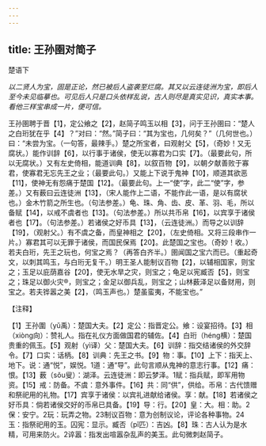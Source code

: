 ```yaml
---
---
---
```

title: 王孙圉对简子
---



楚语下

*以二贤人为宝，固是正论，然已被后人盗袭至烂腐。其又以云连徒洲为宝，即后人至今未见临摹也。可见后人只是口头依样乱说，古人则尽是真实见识，真实本事。看他三样宝串成一片，便可信。*

王孙圉聘于晋【1】，定公飨之【2】，赵简子鸣玉以相【3】，问于王孙圉曰：“楚人之白珩犹在乎【4】？”对曰：“然。”简子曰：“其为宝也，几何矣？”（几何世也。）曰：“未尝为宝。（一句答，最辣手。）楚之所宝者，曰观射父【5】，（奇妙！又无腐状。）能作训辞【6】，以行事于诸侯，使无以寡君为口实【7】。（最要此句，所以无腐状。）又有左史倚相，能道训典【8】，以叙百物【9】，以朝夕献善败于寡君，使寡君无忘先王之业；（最要此句。）又能上下说于鬼神【10】，顺道其欲恶【11】，使神无有怨痛于楚国【12】。（最要此句。上一“使”字，此二“使”字，参差。）又有薮曰云连徒洲【13】，（宋人能作上二语，不能作此一语，是以有腐状也。）金木竹箭之所生也。（句法参差。）龟、珠、角、齿、皮、革、羽、毛，所以备赋【14】，以戒不虞者也【13】。（句法参差。）所以共币帛【16】，以宾享于诸侯者也【17】。（句法参差。）若诸侯之好币具【13】，（云连徒洲。）而导之以训辞【19】，（观射父。）有不虞之备，而皇神相之【20】，（左史倚相。又将三段串作一片。）寡君其可以无罪于诸侯，而国民保焉【20】。此楚国之宝也。（奇妙！收。）若夫白珩，先王之玩也，何宝之焉？（再答白齐半。）圉闻国之宝六而已。（重起奇文，以刺其鸣玉，与白珩无复干。）明王圣人能制议百物【2】，以辅相国家，则宝之；玉足以庇荫嘉谷【20】，使无水旱之灾，则宝之；龟足以宪臧否【5】，则宝之；珠足以御火灾®，则宝之；金足以御兵乱，则宝之；山林薮泽足以备财用，则宝之。若夫铧嚣之美【2】，（鸣玉声也。）楚虽蛮夷，不能宝也。”

【注释】

【1】王孙圍（yǔ禹）：楚国大夫。【2】定公：指晋定公。飨：设宴招待。【3】相（xiòng向）：赞礼人。指在礼仪方面做国君的辅佐。【4】白珩（héng横）：楚国贵重的佩玉。【5】观射（yì译）父：楚国大夫。【6】训辞：指交结诸侯的外交辞令。【7】口实：话柄。【8】训典：先王之书。【9】物：事。【10】上下：指天上、地下。说：通“悦”，娱悦。1道：通“导”。此句言顺从鬼神的意志行事。【12】痛：恨。【13】薮（sǒu叟）：湖泽。云连徒洲：即云梦泽。1赋：指兵赋，即军用物资。【15】戒：防备。不虞：意外事件。【16】共：同“供”，供给。币帛：古代馈赠和祭祀用的礼物。【17】宾享于诸侯：以宾礼进献给诸侯。享：献。【18】若诸侯之好币具：倘若诸侯交好的币帛已具备。【19】导：行。【20】皇：大。相：助。2保：安宁。2玩：玩弄之物。23制议百物：意为创制议论，评论各种事物。24玉：指祭祀用的玉。囚宪：显示。臧否（pǐ匹）：吉凶。【8】珠：古人认为是水精，可用来防火。2谇嚣：指发出喧嚣杂乱声的美玉。此句微刺赵简子。